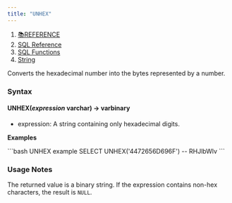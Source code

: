 ```yaml
---
title: "UNHEX"
---
```


1. [📚REFERENCE](/reference)
2. [SQL Reference](/reference/sql-reference)
3. [SQL Functions](/reference/sql-reference/all-functions)
4. [String](/reference/sql-reference/all-functions/string)

Converts the hexadecimal number into the bytes represented by a number.

### Syntax

#### UNHEX(*expression* varchar) → varbinary

* expression: A string containing only hexadecimal digits.

**Examples**

<CodeGroup>
  ```bash UNHEX example
  SELECT UNHEX('4472656D696F')
  -- RHJlbWlv
  ```
</CodeGroup>

### Usage Notes

The returned value is a binary string. If the expression contains non-hex characters, the result is `NULL`.
